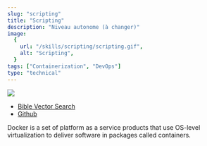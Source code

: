 ```yaml
---
slug: "scripting"
title: "Scripting"
description: "Niveau autonome (à changer)"
image:
  {
    url: "/skills/scripting/scripting.gif",
    alt: "Scripting",
  }
tags: ["Containerization", "DevOps"]
type: "technical"
---
```


[![](https://i.imgur.com/snptle9.gif)](https://bible-search.antioch.tech/)

- [Bible Vector Search](https://bible-search.antioch.tech/)
- [Github](https://github.com/Antioch-Tech/bible-vector-search-ui)

Docker is a set of platform as a service products that use OS-level virtualization to deliver software in packages called containers.